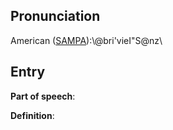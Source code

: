 == Pronunciation ==

American ([[SAMPA]]):\@bri'vieI"S@nz\

== Entry ==

'''Part of speech''': 

'''Definition''':

{{stub}}